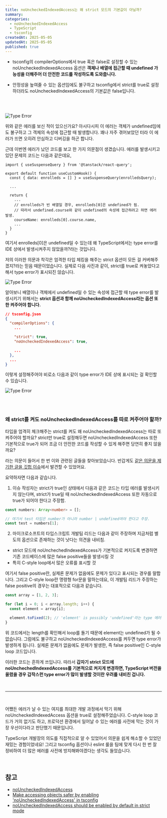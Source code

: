 ```yaml
---
title: noUncheckedIndexedAccess는 왜 strict 모드의 기본값이 아닐까?
summary:
categories:
  - noUncheckedIndexedAccess
  - TypeScript
  - tsconfig
createdAt: 2025-05-05
updatedAt: 2025-05-05
published: true
---
```


<Short />

- tsconfig의 compilerOptions에서 true 혹은 false로 설정할 수 있는 noUncheckedIndexedAccess 옵션은 **객체나 배열에 접근할 때 undefined 가능성을 더해주어 더 안전한 코드를 작성하도록 도와줍니다.**

- 안정성을 높여줄 수 있는 옵션임에도 불구하고 tsconfig에서 strict를 true로 설정하더라도 noUncheckedIndexedAccess의 기본값은 false입니다.

<br />
<br />

<Long />

<Image
  src='/images/contents/posts/why-is-nouncheckedindexedaccess-not-default-in-strict-mode/type-error.png'
  alt='Type Error'
  description='TypeError'
/>

위와 같은 에러를 보신 적이 있으신가요? 아시다시피 이 에러는 객체가 undefined임에도 불구하고 그 객체의 속성에 접근할 때 발생합니다. 꽤나 자주 겪어보았던 터라 이 에러가 뜨면 오히려 안심하고 디버깅을 하곤 합니다.

근데 이번엔 에러가 났던 코드를 보고 한 가지 의문점이 생겼습니다. 에러를 발생시키고 있던 문제의 코드는 다음과 같은데요,

```tsx
import { useSuspenseQuery } from '@tanstack/react-query';

export default function useCustomHook() {
  const { data: enrolleds = [] } = useSuspenseQuery(enrolledsQuery);

  ...

  return {
    ...
    // enrolleds가 빈 배열일 경우, enrolleds[0]은 undefined가 됨.
    // 따라서 undefined.course와 같이 undefined의 속성에 접근하려고 하면 에러 발생.
    courseName: enrolleds[0].course.name,
    ...
  }
}
```

여기서 enrolleds[0]은 undefined일 수 있는데 왜 TypeScript에서는 type error를 IDE 상에서 발생시켜주지 않았을까?라는 것입니다.

저의 이러한 의문과 착각은 엄격한 타입 체킹을 해주는 strict 옵션이 모든 걸 커버해주겠지?라는 믿음 때문이었습니다. 실제로 다음 사진과 같이, strict를 true로 켜놓았다고 해서 type error가 표시되진 않습니다.

<Image
  src='/images/contents/posts/why-is-nouncheckedindexedaccess-not-default-in-strict-mode/nouncheckedindexedaccess-false.png'
  alt='Type Error'
  description='strict만 true일 때'
/>

알아보니 배열이나 객체에서 undefined일 수 있는 속성에 접근할 때 type error를 발생시키기 위해서는 **strict 옵션과 함께 noUncheckedIndexedAccess라는 옵션 또한 켜주어야 합니다.**

```json
// tsconfig.json
{
  "compilerOptions": {
    ...

    "strict": true,
    "noUncheckedIndexedAccess": true,

    ...
  },
  ...
}
```

이렇게 설정해주어야 비로소 다음과 같이 type error가 IDE 상에 표시되는 걸 확인할 수 있습니다.

<Image
  src='/images/contents/posts/why-is-nouncheckedindexedaccess-not-default-in-strict-mode/nouncheckedindexedaccess-true.png'
  alt='Type Error'
  description='strict만 true일 때'
/>

<br />
<br />

### 왜 strict를 켜도 noUncheckedIndexedAccess를 따로 켜주어야 할까?

타입을 엄격히 체크해주는 strict를 켜도 왜 noUncheckedIndexedAccess는 따로 또 켜주어야 할까요? strict만 true로 설정해두면 noUncheckedIndexedAccess 또한 기본적으로 true가 되어 조금 더 안전한 코드를 작성할 수 있게 해주면 당연히 좋지 않을까요?

라는 의문이 들어서 한 번 이와 관련된 글들을 찾아보았습니다. 반갑게도 [같은 의문을 제기한 글을 깃헙 이슈](https://github.com/microsoft/TypeScript/issues/49169)에서 발견할 수 있었어요.

요약하자면 다음과 같습니다.

1. 이슈 작성자는 strict가 true인 상태에서 다음과 같은 코드는 타입 에러를 발생시키지 않는다며, strict가 true일 때 noUncheckedIndexedAccess 또한 자동으로 true가 되어야 한다고 주장함.

```typescript
const numbers: Array<number> = [];

// 여기서 test 타입은 number가 아니라 number | undefined여야 한다고 주장.
const test = numbers[1];
```

2. 마이크로소프트의 타입스크립트 개발팀 리드는 다음과 같이 주장하며 지금처럼 별도의 옵션으로 존재하는 것이 낫다는 의견을 내비침.

- strict 모드에 noUnchechedIndexedAccess가 기본적으로 켜지도록 변경하면 기존 코드베이스에 많은 false positive들을 발생시킬 것
- 특히 C-style loop에서 많은 오류를 표시할 것

여기서 false positive란, 실제론 문제가 없음에도 문제가 있다고 표시되는 경우를 말합니다. 그리고 C-style loop란 명령형 for문을 말하는데요, 이 개발팀 리드가 주장하는 false positive의 경우는 대표적으로 다음과 같습니다.

```typescript
const array = [1, 2, 3];

for (let i = 0; i < array.length; i++) {
  const element = array[i];

  element.toFixed(2); // 'element' is possibly 'undefined'라는 type 에러 발생.
}
```

위 코드에서는 length를 확인해서 loop를 돌기 때문에 element는 undefined가 될 수 없습니다. 그럼에도 불구하고 noUncheckedIndexedAccess를 켜두면 type error가 발생하게 됩니다. 실제론 문제가 없음에도 문제가 발생한, 즉 false positive인 C-style loop 코드입니다.

이러한 코드는 흔하게 쓰입니다. 따라서 **갑자기 strict 모드에 noUnchechedIndexedAccess를 기본적으로 켜지게 변경하면, TypeScript 버전을 올렸을 경우 갑작스런 type error가 많이 발생할 것이란 우려를 내비친 겁니다.**

<br />

---

<br />

어쨌든 에러가 날 수 있는 여지를 최대한 개발 과정에서 막기 위해 noUncheckedIndexedAccess 옵션을 true로 설정해주었습니다. C-style loop 코드가 거의 없기도 하고, 프로덕션 환경에서 일어날 수 있는 에러를 사전에 막는 것이 가장 우선이다라고 판단했기 때문입니다.

TypeScript 개발장의 의도를 직접적으로 알 수 있었어서 의문을 쉽게 해소할 수 있었던 재밌는 경험이었네요! 그리고 tsconfig 옵션이나 eslint 룰을 팀에 맞게 다시 한 번 잘 정비하여 더 많은 에러를 사전에 방지해봐야겠다는 생각도 들었습니다.

<br />

## 참고

- [noUncheckedIndexedAccess](https://www.typescriptlang.org/tsconfig/#noUncheckedIndexedAccess)
- [Make accessing objects safer by enabling 'noUncheckedIndexedAccess' in tsconfig](https://www.totaltypescript.com/tips/make-accessing-objects-safer-by-enabling-nouncheckedindexedaccess-in-tsconfig)
- [noUncheckedIndexedAccess should be enabled by default in strict mode](https://github.com/microsoft/TypeScript/issues/49169)
